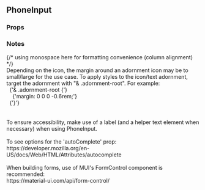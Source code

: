 

<div>
  <h2>PhoneInput</h2>
  <h3 style={{ position: 'relative', top: '20px' }}>Props</h3>
  <div style={{ marginBottom: '-11px' }}>
    <Props of={PhoneInput} />
  </div>
  <h3 style={{ marginBottom: '17px' }}>Notes</h3>
  {/* using monospace here for formatting convenience (column alignment) */}
  <div style={{ fontFamily: 'monospace' }}>
    Depending on the icon, the margin around an adornment icon may be to small/large for the use case. To apply styles to the icon/text adornment, target the adornment with "& .adornment-root". For example:
    <br />
    <div style={docsCodeStyles}>
      &nbsp;&nbsp;{'& .adornment-root {'}
      <br />
      &nbsp;&nbsp;&nbsp;&nbsp;{'margin: 0 0 0 -0.6rem;'}
      <br />
      &nbsp;&nbsp;{'}'}
    </div>
    <br />
    <br />
    To ensure accessibility, make use of a label (and a helper text element when necessary) when
    using PhoneInput.
    <br />
    <br />
    To see options for the 'autoComplete' prop:
    <br />
    <span style={docsLinkStyles}>https://developer.mozilla.org/en-US/docs/Web/HTML/Attributes/autocomplete</span>
    <br />
    <br />
    When building forms, use of MUI's FormControl component is recommended:
    <br />
    <span style={docsLinkStyles}>https://material-ui.com/api/form-control/</span>
  </div>
</div>
